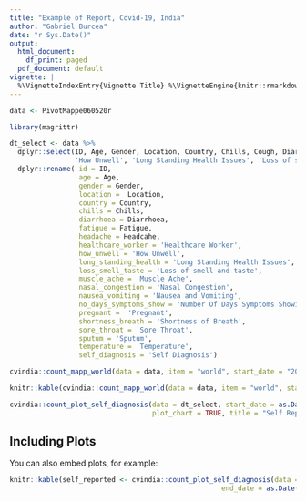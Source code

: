 ```yaml
---
title: "Example of Report, Covid-19, India"
author: "Gabriel Burcea"
date: "r Sys.Date()"
output:
  html_document:
    df_print: paged
  pdf_document: default
vignette: |
  %\VignetteIndexEntry{Vignette Title} %\VignetteEngine{knitr::rmarkdown} %\VignetteEncoding{UTF-8}
---
```


```r
data <- PivotMappe060520r

library(magrittr)

dt_select <- data %>%
  dplyr::select(ID, Age, Gender, Location, Country, Chills, Cough, Diarrhoea, Fatigue, Headcahe, 'Healthcare Worker', 
                'How Unwell', 'Long Standing Health Issues', 'Loss of smell and taste', 'Muscle Ache', 'Nasal Congestion',                  'Nausea and Vomiting', 'Number Of Days Symptoms Showing', 'Pregnant', 'Self Diagnosis', 'Shortness of Breath',                'Sore Throat', 'Sputum', 'Temperature') %>%
  dplyr::rename( id = ID,
                 age = Age,
                 gender = Gender,
                 location =  Location,
                 country = Country,
                 chills = Chills,
                 diarrhoea = Diarrhoea,
                 fatigue = Fatigue,
                 headache = Headcahe,
                 healthcare_worker = 'Healthcare Worker',
                 how_unwell = 'How Unwell',
                 long_standing_health = 'Long Standing Health Issues',
                 loss_smell_taste = 'Loss of smell and taste',
                 muscle_ache = 'Muscle Ache',
                 nasal_congestion = 'Nasal Congestion',
                 nausea_vomiting = 'Nausea and Vomiting',
                 no_days_symptoms_show = 'Number Of Days Symptoms Showing',
                 pregnant =  'Pregnant',
                 shortness_breath = 'Shortness of Breath',
                 sore_throat = 'Sore Throat',
                 sputum = 'Sputum',
                 temperature = 'Temperature',
                 self_diagnosis = 'Self Diagnosis')
```


```r

cvindia::count_mapp_world(data = data, item = "world", start_date = "2020-04-09", end_date = "2020-05-09", plot_chart = TRUE, title= "World Map")


```



```r
knitr::kable(cvindia::count_mapp_world(data = data, item = "world", start_date = "2020-04-09", end_date = "2020-05-09", plot_chart = FALSE, title= "World Map"))
```





```r
cvindia::count_plot_self_diagnosis(data = dt_select, start_date = as.Date("2020-04-09"), end_date = as.Date("2020-05-09"), 
                                   plot_chart = TRUE, title = "Self Report")
```

## Including Plots

You can also embed plots, for example:

```r
knitr::kable(self_reported <- cvindia::count_plot_self_diagnosis(data = dt_select, start_date = as.Date("2020-04-09"), 
                                                    end_date = as.Date("2020-05-09"), plot_chart = FALSE, title = "Test"))

```



```r


```


```r

```




```r
```


```r
```


```r

```


